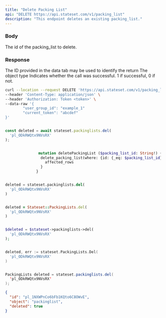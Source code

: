 ```yaml
---
title: "Delete Packing List"
api: "DELETE https://api.stateset.com/v1/packing_list"
description: "This endpoint deletes an existing packing_list."
---
```


### Body

<ParamField body="id" type="string">
  The id of the packing_list to delete.
</ParamField>


### Response

<ResponseField name="id" type="string">
  The ID provided in the data tab may be used to identify the return
</ResponseField>

<ResponseField name="object" type="string">
  The object type
</ResponseField>

<ResponseField name="success" type="number">
  Indicates whether the call was successful. 1 if successful, 0 if not.
</ResponseField>


<RequestExample>

```bash cURL
curl --location --request DELETE 'https://api.stateset.com/v1/packing_list' \
--header 'Content-Type: application/json' \
--header 'Authorization: Token <token>' \
--data-raw '{
		"user_group_id": "example_1"
		"current_token": "abcdef"
}'
```

```javascript Node.js

const deleted = await stateset.packinglists.del(
  'pl_ODkRWQtx9NVsRX'
);

```

```graphQL GraphQL

               mutation deletePackingList ($packing_list_id: String!) {
                delete_packing_list(where: {id: {_eq: $packing_list_id}}) {
                  affected_rows
                }
              }
```

```python Python

deleted = stateset.packinglists.del(
  'pl_ODkRWQtx9NVsRX'
)

```

```ruby Ruby

deleted = Stateset::PackingLists.del(
  'pl_ODkRWQtx9NVsRX'
)

```

```php PHP

$deleted = $stateset->packinglists->del(
  'pl_ODkRWQtx9NVsRX'
);

```

```go Go

deleted, err := stateset.PackingLists.Del(
  'pl_ODkRWQtx9NVsRX'
)

```

```java Java

PackingLists deleted = stateset.packinglists.del(
  'pl_ODkRWQtx9NVsRX'
);

```



</RequestExample>

<ResponseExample>

```json Response
{
  "id": "pl_1NXWPnCo6bFb1KQto6C8OWvE",
  "object": "packinglist",
  "deleted": true
}

```

</ResponseExample>
